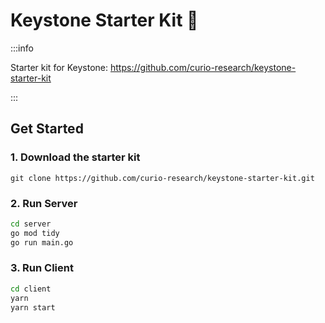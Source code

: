 # Keystone Starter Kit 🔧

:::info

Starter kit for Keystone: https://github.com/curio-research/keystone-starter-kit

:::

## Get Started

### 1. Download the starter kit

`git clone https://github.com/curio-research/keystone-starter-kit.git`

### 2. Run Server

```bash
cd server
go mod tidy
go run main.go
```

### 3. Run Client

```bash
cd client
yarn
yarn start
```
